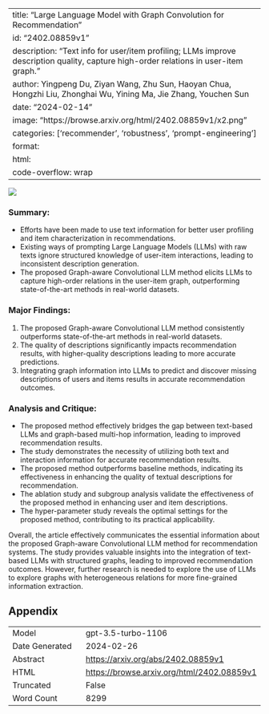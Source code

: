 
---
title: "Large Language Model with Graph Convolution for Recommendation"
id: "2402.08859v1"
description: "Text info for user/item profiling; LLMs improve description quality, capture high-order relations in user-item graph."
author: Yingpeng Du, Ziyan Wang, Zhu Sun, Haoyan Chua, Hongzhi Liu, Zhonghai Wu, Yining Ma, Jie Zhang, Youchen Sun
date: "2024-02-14"
image: "https://browse.arxiv.org/html/2402.08859v1/x2.png"
categories: ['recommender', 'robustness', 'prompt-engineering']
format:
  html:
    code-overflow: wrap
---

![](https://browse.arxiv.org/html/2402.08859v1/x2.png)

### **Summary:**
- Efforts have been made to use text information for better user profiling and item characterization in recommendations.
- Existing ways of prompting Large Language Models (LLMs) with raw texts ignore structured knowledge of user-item interactions, leading to inconsistent description generation.
- The proposed Graph-aware Convolutional LLM method elicits LLMs to capture high-order relations in the user-item graph, outperforming state-of-the-art methods in real-world datasets.

### **Major Findings:**
1. The proposed Graph-aware Convolutional LLM method consistently outperforms state-of-the-art methods in real-world datasets.
2. The quality of descriptions significantly impacts recommendation results, with higher-quality descriptions leading to more accurate predictions.
3. Integrating graph information into LLMs to predict and discover missing descriptions of users and items results in accurate recommendation outcomes.

### **Analysis and Critique:**
- The proposed method effectively bridges the gap between text-based LLMs and graph-based multi-hop information, leading to improved recommendation results.
- The study demonstrates the necessity of utilizing both text and interaction information for accurate recommendation results.
- The proposed method outperforms baseline methods, indicating its effectiveness in enhancing the quality of textual descriptions for recommendation.
- The ablation study and subgroup analysis validate the effectiveness of the proposed method in enhancing user and item descriptions.
- The hyper-parameter study reveals the optimal settings for the proposed method, contributing to its practical applicability.

Overall, the article effectively communicates the essential information about the proposed Graph-aware Convolutional LLM method for recommendation systems. The study provides valuable insights into the integration of text-based LLMs with structured graphs, leading to improved recommendation outcomes. However, further research is needed to explore the use of LLMs to explore graphs with heterogeneous relations for more fine-grained information extraction.

## Appendix

|          |          |
|----------|----------|
| Model     | gpt-3.5-turbo-1106       |
| Date Generated     | 2024-02-26       |
| Abstract | [https://arxiv.org/abs/2402.08859v1](https://arxiv.org/abs/2402.08859v1)        |
| HTML     | [https://browse.arxiv.org/html/2402.08859v1](https://browse.arxiv.org/html/2402.08859v1)       |
| Truncated       | False       |
| Word Count       | 8299       |